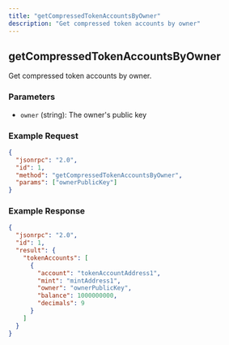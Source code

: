 ```yaml
---
title: "getCompressedTokenAccountsByOwner"
description: "Get compressed token accounts by owner"
---
```


## getCompressedTokenAccountsByOwner

Get compressed token accounts by owner.

### Parameters

- `owner` (string): The owner's public key

### Example Request

```json
{
  "jsonrpc": "2.0",
  "id": 1,
  "method": "getCompressedTokenAccountsByOwner",
  "params": ["ownerPublicKey"]
}
```

### Example Response

```json
{
  "jsonrpc": "2.0",
  "id": 1,
  "result": {
    "tokenAccounts": [
      {
        "account": "tokenAccountAddress1",
        "mint": "mintAddress1",
        "owner": "ownerPublicKey",
        "balance": 1000000000,
        "decimals": 9
      }
    ]
  }
}
```
